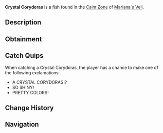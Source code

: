 {{FishInfobox
|image          = Crystal Corydoras.png
|rarity         = Legendary
|sea            = First Sea
|location       = [[Calm Zone]]
|sublocation    = 
|sources        = Fishing Rod
|radar_location = 
|prog_speed     = -10
|xp             = 2000
|weather        = Clear
|time           = Night
|season         = Autumn
|bait           = Truffle Worm
|base_weight    = 400
|base_value     = 3000
|weight_range   = 250
|base_chance    = 5
|base_resil     = 25
}}
'''Crystal Corydoras''' is a {{Rarity|Legendary}} fish found in the [[Calm Zone]] of [[Mariana's Veil]].

== Description ==
{{Description|An armored fish with crystal-like scales that shimmer in the light.|Bestiary Entry}}

== Obtainment ==
{{Description|Located in clear waters with a wide variation of shining colors, frequently providing light to the darkness.|Bestiary Hint}}
{{Fish Availability|
Mariana's Veil/Calm Zone
|top_rods      = 
Leviathan's Fang Rod\189101.22\302941.53;
Free Spirit Rod\180246.7\297931.79;
Trident Rod\175788.48\290562.75;
No-Life Rod\125268.68\211212;
Azure Of Lagoon\122703.13\202579.32;
Blazebringer Rod\105589.32\174529.77;
Volcanic Rod\94326.46\155913.26;
Riptide Rod\105135.76\173263.54;
Fast Rod\96623.24\158506.1;
Buddy Bond Rod\59120.08\107067.73;
Magnet Rod\53767.39\100106.27;
Seraphic Rod\114970.04\186951.19;
Ethereal Prism Rod\114861.55\181773.1;
Rod Of The Forgotten Fang\110148.17\175053.13;
Challenger's Rod\110102.91\176042.01;
Rod Of The Exalted One\107981.62\172031.93;
Rod Of The Depths\106555.22\174254.32;
Depthseeker Rod\105811.21\176084.99;
Zeus Rod\103745.93\168189.63;
Verdant Shear Rod\103346.67\171672.66;
Avalanche Rod\97735.26\159536.39;
Steady Rod\43789.72\75447.24
|recommended   = Trident Rod
}}

== Catch Quips ==
When catching a Crystal Corydoras, the player has a chance to make one of the following exclamations:
* A CRYSTAL CORYDORAS!?
* SO SHINY!
* PRETTY COLORS!

== Change History ==
{{Change History|{{subst:Current Version}}}}

== Navigation ==
{{Fish Navbox|Calm Zone}}
